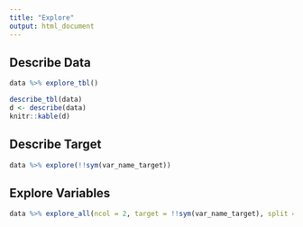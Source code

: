 ```yaml
---
title: "Explore"
output: html_document
---
```


## Describe Data

```r
data %>% explore_tbl()
```

```r
describe_tbl(data)
d <- describe(data)
knitr::kable(d)
```

## Describe Target

```r
data %>% explore(!!sym(var_name_target))
```

## Explore Variables

```r
data %>% explore_all(ncol = 2, target = !!sym(var_name_target), split = TRUE)
```
